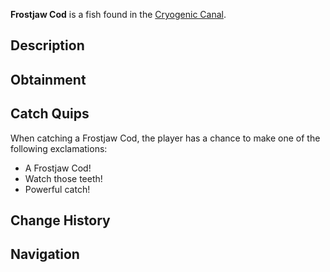 {{FishInfobox
|image          = Frostjaw Cod.png
|rarity         = Legendary
|sea            = First Sea
|location       = [[Cryogenic Canal]]
|sublocation    = 
|sources        = Fishing Rod
|radar_location = 
|prog_speed     = -20
|xp             = 800
|weather        = 
|time           = Night
|season         = Winter
|bait           = Fish Head
|base_weight    = 100
|base_value     = 2000
|weight_range   = 50
|base_chance    = 5
|base_resil     = 25
}}
'''Frostjaw Cod''' is a {{Rarity|Legendary}} fish found in the [[Cryogenic Canal]].

== Description ==
{{Description|A large, muscular fish with icy blue scales and jagged, frozen-like teeth.|Bestiary Entry}}

== Obtainment ==
{{Description|Found in the darkest depths of the canal.|Bestiary Hint}}
{{Fish Availability|
Cryogenic Canal
|top_rods      = 
Leviathan's Fang Rod\109293.67\161212.75;
Free Spirit Rod\97952.73\153866.28;
Trident Rod\95188.67\149524.43;
Great Rod of Oscar\77259.99\96483.46;
Ethereal Prism Rod\75920.97\101156.34;
Lucky Rod\47478.19\97167.94;
Firefly Rod\68760.85\136419.45;
Candy Cane Rod\44070.59\91098.41;
Fast Rod\64947.2\133884.03;
Astralhook Rod\75773.78\97735.41;
No-Life Rod\75573.63\122942.54;
Seraphic Rod\74401.43\103161.81;
Rod Of The Forgotten Fang\69371.02\94817.72;
Challenger's Rod\68134.11\99257.24;
Rod Of The Depths\62310.5\84996.31;
Zeus Rod\61848.1\87502.02;
Verdant Shear Rod\61007.49\85847.33;
Rod Of The Exalted One\60680.74\84158.04;
Blazebringer Rod\58869.23\83289.81;
Depthseeker Rod\56550.5\86856.52;
Avalanche Rod\50818.84\73233.42;
Volcanic Rod\48215.62\75476.15;
Steady Rod\16947.43\27255.69
|recommended   = Trident Rod
}}

== Catch Quips ==
When catching a Frostjaw Cod, the player has a chance to make one of the following exclamations:
* A Frostjaw Cod!
* Watch those teeth!
* Powerful catch!

== Change History ==
{{Change History|{{subst:Current Version}}}}

== Navigation ==
{{Fish Navbox|Cryogenic Canal}}